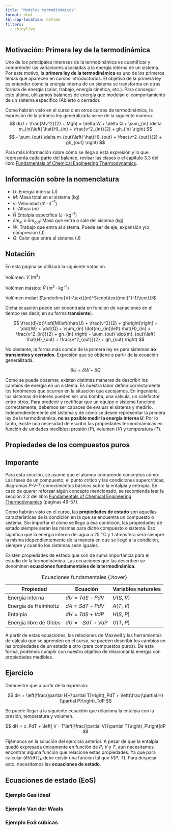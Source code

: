 ```yaml
---
title: "Modelos termodinámicos"
format: html
tbl-cap-location: bottom
filters:
  - shinylive
---
```


## Motivación: Primera ley de la termodinámica

Uno de los principales intereses de la termodinámica es cuantificar y comprender las variaciones asociadas a la energía interna de un sistema. Por este motivo, la **primera ley de la termodinámica** es uno de los primeros temas que aparecen en cursos introductorios. El objetivo de la primera ley es entender cómo la energía interna de un sistema se transforma en otras formas de energía (calor, trabajo, energía cinética, etc.). Para conseguir esto último, utilizamos balances de energía que modelan el comportamiento de un sistema específico (Abierto o cerrado).

::::: {layout="[0.7, 0.3]"}

::::{#firstcol}
Como habrán visto en el curso o en otros cursos de termodinámica, la expresión de la primera ley generalizada se ve de la siguiente manera.
$$
d(U + \frac{Mv^2}{2} + Mgh) = \delta W + \delta Q + \sum_{in} \delta m_{in}\left( \hat{H}_{in} + \frac{v^2_{in}}{2} + gh_{in} \right)
$$
$$
- \sum_{out} \delta m_{out}\left( \hat{H}_{out} + \frac{v^2_{out}}{2} + gh_{out} \right)
$$

Para más información sobre cómo se llega a esta expresión y lo que representa cada parte del balance, revisar las clases o el capítulo 3.3 del libro <a href="https://bmdigitales-bibliotecas-uc-cl.pucdechile.idm.oclc.org/html5/FUNDAMENTALS%20OF%20CHEMICAL%20ENGINEERING%20THERMODYNAMICS%20K.%20D.%20DAHM/">Fundamentals of Chemical Engineering Thermodynamics</a>.

::: {.callout-tip collapse="true"}
## Información sobre la nomenclatura

* $U$: Energía interna ($\text{J}$)
* $M$: Masa total en el sistema ($\text{kg}$)
* $v$: Velocidad ($\text{m}\cdot\text{s}^{-1}$)
* $h$: Altura ($\text{m}$)
* $\hat{H}$ Entalpía específica ($\text{J}\cdot\text{kg}^{-1}$)
* $\delta m_{in}$ o $\delta m_{out}$: Masa que entra o sale del sistema ($\text{kg}$)
* $W$: Trabajo que entra al sistema. Puede ser de eje, expansión y/o compresión ($\text{J}$)
* $Q$: Calor que entra al sistema ($\text{J}$)

:::

::::

::::{#secondcol}

::: {.callout-important}
## Notación

En esta página se utilizará la siguiente notación.

Volúmen: $V~\text{(m}^3\text{)}$

Volúmen másico: $\hat{V}~\text{(m}^3\cdot\text{kg}^{-1}\text{)}$

Volúmen molar: $\underline{V}~\text{(m}^3\cdot\text{mol}^{-1}\text{)}$

:::

::::

:::::

Dicha ecuación puede ser encontrada en función de variaciones en el tiempo (es decir, en su forma **transiente**).

$$
\frac{d}{dt}\left[M\left(\hat{U} + \frac{v^2}{2} + gh\right)\right] = \dot{W} + \dot{Q} + \sum_{in} \dot{m}_{in}\left( \hat{H}_{in} + \frac{v^2_{in}}{2} + gh_{in} \right) - \sum_{out} \dot{m}_{out}\left( \hat{H}_{out} + \frac{v^2_{out}}{2} + gh_{out} \right)
$$

No obstante, la forma más común de la primera ley es para sistemas **no transientes y cerrados**. Expresión que se obtiene a partir de la ecuación generalizada.

$$
\delta U = \delta W + \delta Q
$$

Como se puede observar, existen distintas maneras de describir los cambios de energía en un sistema. Es nuestra labor definir correctamente los fenómenos que ocurren en la situación que escojamos. En ingeniería, los sistemas de interés pueden ser una bomba, una válvula, un calefactor, entre otros. Para predecir y rectificar que un equipo o sistema funcione correctamente, debemos ser capaces de evaluar el sistema y medirlo. Independientemente del sistema y de cómo se desee representar la primera ley de la termodinámica, **no es posible medir la energía interna $U$**. Por lo tanto, existe una necesidad de escribir las propiedades termodinámicas en función de unidades medibles: presión ($P$), volumen ($V$) y temperatura ($T$).

## Propiedades de los compuestos puros

::: {.callout-warning}
## Imporante

Para esta sección, se asume que el alumno comprende conceptos como: Las fases de un compuesto; el punto crítico y las condiciones supercríticas; diagramas *P-V-T*; conocimientos básicos sobre la entalpía y entropía. En caso de querer reforzar algún concepto mencionado, se recomienda leer la sección 2.2 del libro <a href="https://bmdigitales-bibliotecas-uc-cl.pucdechile.idm.oclc.org/html5/FUNDAMENTALS%20OF%20CHEMICAL%20ENGINEERING%20THERMODYNAMICS%20K.%20D.%20DAHM/">Fundamentals of Chemical Engineering Thermodynamics</a> (páginas 49-57).

:::

Como habrán visto en el curso, las **propiedades de estado** son aquellas características de la condición en la que se encuentra un compuesto o sistema. Sin importar el cómo se llego a esa condición, las propiedades de estado siempre serán las mismas para dicho compuesto o sistema. Eso significa que la energía interna del agua a $25~^\circ\text{C}$ y 1 atmósfera será siempre la misma idependientemente de la manera en que se llegó a la condición, siempre y cuando los sistemas sean iguales.

Existen propiedades de estado que son de suma importancia para el estudio de la termodinámica. Las ecuaciones que las describen se denominan **ecuaciones fundamentales de la termodinámica**.

| Propiedad              | Ecuación        | Variables naturales |
|------------------------|-----------------|---------------------|
| Energía interna        | $dU = TdS-PdV$  | $U(S,~V)$           |
| Energía de Helmholtz   | $dA = SdT-PdV$  | $A(T,~V)$           |
| Entalpía               | $dH = TdS+VdP$  | $H(S,~P)$           |
| Energía libre de Gibbs | $dG = -SdT+VdP$ | $G(T,~P)$           |

: Ecuaciones fundamentales {.hover}

A partir de estas ecuaciones, las relaciones de Maxwell y las herramientas de cálculo que se aprenden en el curso, se pueden describir los cambios en las propiedades de un estado a otro (para compuestos puros). De esta forma, podemos cumplir con nuestro objetivo de relacionar la energía con propiedades medibles.

::: {.callout-tip appearance="simple"}

## Ejercicio

Demuestre que a partir de la expresión:

$$
dH = \left(\frac{\partial H}{\partial T}\right)_PdT + \left(\frac{\partial H}{\partial P}\right)_TdP
$$

Se puede llegar a la siguiente ecuación que relaciona la entalpía con la presión, temperatura y volumen.

$$
dH = c_PdT + \left[ V - T\left(\frac{\partial V}{\partial T}\right)_P\right]dP
$$

:::

Fijémonos en la solución del ejercicio anterior. A pesar de que la entalpía quedó expresada únicamente en función de $P$, $V$ y $T$, aún necesitamos encontrar alguna función que relacione estas propiedades. Ya que para calcular $(\partial V/\partial T)_{P}$ debe existir una función tal que $V(P,~T)$. Para despejar esto, necesitamos las **ecuaciones de estado**.

## Ecuaciones de estado (EoS)

### Ejemplo Gas ideal

### Ejemplo Van der Waals

### Ejemplo EoS cúbicas